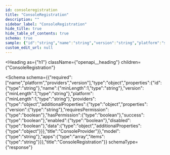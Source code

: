```yaml
---
id: consoleregistration
title: "ConsoleRegistration"
description: ""
sidebar_label: "ConsoleRegistration"
hide_title: true
hide_table_of_contents: true
schema: true
sample: {"id":"string","name":"string","version":"string","platform":"string","providers":{},"model":"string","apps":["string"]}
custom_edit_url: null
---
```



<Heading
  as={"h1"}
  className={"openapi__heading"}
  children={"ConsoleRegistration"}
>
</Heading>





<Schema
  schema={{"required":["name","platform","providers","version"],"type":"object","properties":{"id":{"type":"string"},"name":{"minLength":1,"type":"string"},"version":{"minLength":1,"type":"string"},"platform":{"minLength":1,"type":"string"},"providers":{"type":"object","additionalProperties":{"type":"object","properties":{"version":{"type":"string"},"requiresPermission":{"type":"boolean"},"hasPermission":{"type":"boolean"},"success":{"type":"boolean"},"enabled":{"type":"boolean"},"disabled":{"type":"boolean"},"data":{"type":"object","additionalProperties":{"type":"object"}}},"title":"ConsoleProvider"}},"model":{"type":"string"},"apps":{"type":"array","items":{"type":"string"}}},"title":"ConsoleRegistration"}}
  schemaType={"response"}
>
  
</Schema>
            